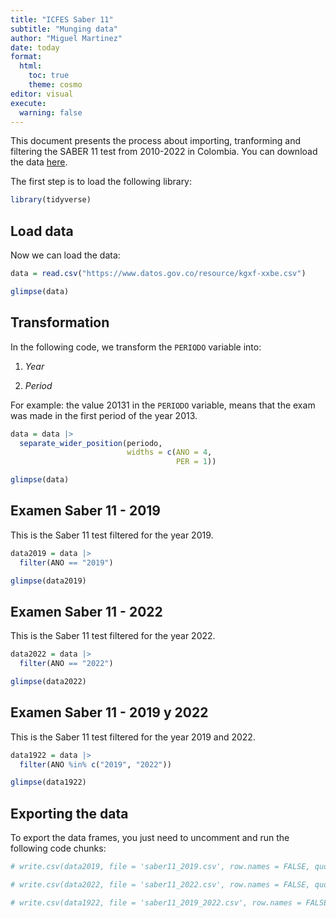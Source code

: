 ```yaml
---
title: "ICFES Saber 11"
subtitle: "Munging data"
author: "Miguel Martinez"
date: today
format: 
  html:
    toc: true
    theme: cosmo
editor: visual
execute:
  warning: false
---
```


This document presents the process about importing, tranforming and filtering the SABER 11 test from 2010-2022 in Colombia. You can download the data [here](https://www.datos.gov.co/Educaci-n/Resultados-nicos-Saber-11/kgxf-xxbe/about_data).

The first step is to load the following library:

```r

library(tidyverse)
```

## Load data

Now we can load the data:

```r

data = read.csv("https://www.datos.gov.co/resource/kgxf-xxbe.csv")

glimpse(data)
```

## Transformation

In the following code, we transform the `PERIODO` variable into:

1.  *Year*

2.  *Period*

For example: the value 20131 in the `PERIODO` variable, means that the exam was made in the first period of the year 2013.

```r

data = data |>
  separate_wider_position(periodo,
                          widths = c(ANO = 4,
                                     PER = 1))

glimpse(data)
```

## Examen Saber 11 - 2019

This is the Saber 11 test filtered for the year 2019.

```r

data2019 = data |>
  filter(ANO == "2019")

glimpse(data2019)

```

## Examen Saber 11 - 2022

This is the Saber 11 test filtered for the year 2022.

```r

data2022 = data |>
  filter(ANO == "2022")

glimpse(data2022)

```

## Examen Saber 11 - 2019 y 2022

This is the Saber 11 test filtered for the year 2019 and 2022.

```r

data1922 = data |>
  filter(ANO %in% c("2019", "2022"))

glimpse(data1922)

```

## Exporting the data

To export the data frames, you just need to uncomment and run the following code chunks:

```r

# write.csv(data2019, file = 'saber11_2019.csv', row.names = FALSE, quote = FALSE, sep = ",")
```

```r

# write.csv(data2022, file = 'saber11_2022.csv', row.names = FALSE, quote = FALSE, sep = ",")
```

```r

# write.csv(data1922, file = 'saber11_2019_2022.csv', row.names = FALSE, quote = FALSE, sep = ",")
```
